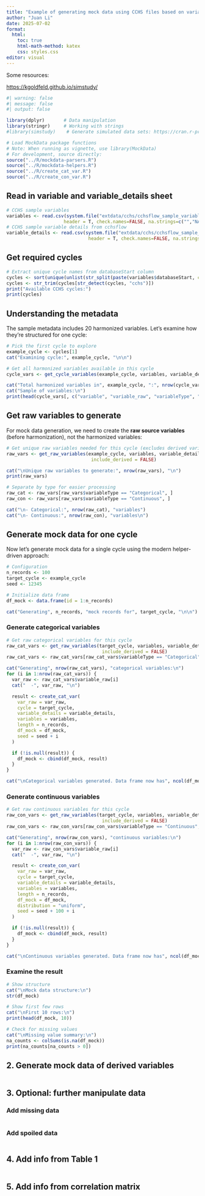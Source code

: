 ```yaml
---
title: "Example of generating mock data using CCHS files based on variable and variable-details sheets"
author: "Juan Li"
date: 2025-07-02
format: 
  html:
    toc: true
    html-math-method: katex
    css: styles.css
editor: visual
---
```


Some resources:

<https://kgoldfeld.github.io/simstudy/>

```r
#| warning: false
#| message: false
#| output: false

library(dplyr)       # Data manipulation
library(stringr)     # Working with strings
#library(simstudy)    # Generate simulated data sets: https://cran.r-project.org/web/packages/simstudy/vignettes/simstudy.html

# Load MockData package functions
# Note: When running as vignette, use library(MockData)
# For development, source directly:
source("../R/mockdata-parsers.R")
source("../R/mockdata-helpers.R")
source("../R/create_cat_var.R")
source("../R/create_con_var.R")

```

## Read in variable and variable_details sheet

```r
# CCHS sample variables
variables <- read.csv(system.file("extdata/cchs/cchsflow_sample_variables.csv", package = "MockData"),
                     header = T, check.names=FALSE, na.strings=c("","NA","N/A"))
# CCHS sample variable details from cchsflow
variable_details <- read.csv(system.file("extdata/cchs/cchsflow_sample_variable_details.csv", package = "MockData"),
                              header = T, check.names=FALSE, na.strings=c("","NA","N/A"))
```

## Get required cycles

```r
# Extract unique cycle names from databaseStart column
cycles <- sort(unique(unlist(str_split(paste(variables$databaseStart, collapse = ","), ","))))
cycles <- str_trim(cycles[str_detect(cycles, "cchs")])
print("Available CCHS cycles:")
print(cycles)
```

## Understanding the metadata

The sample metadata includes 20 harmonized variables. Let's examine how they're structured for one cycle:

```r
# Pick the first cycle to explore
example_cycle <- cycles[1]
cat("Examining cycle:", example_cycle, "\n\n")

# Get all harmonized variables available in this cycle
cycle_vars <- get_cycle_variables(example_cycle, variables, variable_details)

cat("Total harmonized variables in", example_cycle, ":", nrow(cycle_vars), "\n")
cat("Sample of variables:\n")
print(head(cycle_vars[, c("variable", "variable_raw", "variableType", "label")], 10))
```

## Get raw variables to generate

For mock data generation, we need to create the **raw source variables** (before harmonization), not the harmonized variables:

```r
# Get unique raw variables needed for this cycle (excludes derived variables)
raw_vars <- get_raw_variables(example_cycle, variables, variable_details,
                               include_derived = FALSE)

cat("\nUnique raw variables to generate:", nrow(raw_vars), "\n")
print(raw_vars)

# Separate by type for easier processing
raw_cat <- raw_vars[raw_vars$variableType == "Categorical", ]
raw_con <- raw_vars[raw_vars$variableType == "Continuous", ]

cat("\n- Categorical:", nrow(raw_cat), "variables")
cat("\n- Continuous:", nrow(raw_con), "variables\n")
```

## Generate mock data for one cycle

Now let's generate mock data for a single cycle using the modern helper-driven approach:

```r
# Configuration
n_records <- 100
target_cycle <- example_cycle
seed <- 12345

# Initialize data frame
df_mock <- data.frame(id = 1:n_records)

cat("Generating", n_records, "mock records for", target_cycle, "\n\n")
```

### Generate categorical variables

```r
# Get raw categorical variables for this cycle
raw_cat_vars <- get_raw_variables(target_cycle, variables, variable_details,
                                   include_derived = FALSE)
raw_cat_vars <- raw_cat_vars[raw_cat_vars$variableType == "Categorical", ]

cat("Generating", nrow(raw_cat_vars), "categorical variables:\n")
for (i in 1:nrow(raw_cat_vars)) {
  var_raw <- raw_cat_vars$variable_raw[i]
  cat("  -", var_raw, "\n")

  result <- create_cat_var(
    var_raw = var_raw,
    cycle = target_cycle,
    variable_details = variable_details,
    variables = variables,
    length = n_records,
    df_mock = df_mock,
    seed = seed + i
  )

  if (!is.null(result)) {
    df_mock <- cbind(df_mock, result)
  }
}

cat("\nCategorical variables generated. Data frame now has", ncol(df_mock), "columns\n")
```

### Generate continuous variables

```r
# Get raw continuous variables for this cycle
raw_con_vars <- get_raw_variables(target_cycle, variables, variable_details,
                                   include_derived = FALSE)
raw_con_vars <- raw_con_vars[raw_con_vars$variableType == "Continuous", ]

cat("Generating", nrow(raw_con_vars), "continuous variables:\n")
for (i in 1:nrow(raw_con_vars)) {
  var_raw <- raw_con_vars$variable_raw[i]
  cat("  -", var_raw, "\n")

  result <- create_con_var(
    var_raw = var_raw,
    cycle = target_cycle,
    variable_details = variable_details,
    variables = variables,
    length = n_records,
    df_mock = df_mock,
    distribution = "uniform",
    seed = seed + 100 + i
  )

  if (!is.null(result)) {
    df_mock <- cbind(df_mock, result)
  }
}

cat("\nContinuous variables generated. Data frame now has", ncol(df_mock), "columns\n")
```

### Examine the result

```r
# Show structure
cat("\nMock data structure:\n")
str(df_mock)

# Show first few rows
cat("\nFirst 10 rows:\n")
print(head(df_mock, 10))

# Check for missing values
cat("\nMissing value summary:\n")
na_counts <- colSums(is.na(df_mock))
print(na_counts[na_counts > 0])
```

## 2. Generate mock data of derived variables

```r

```

## 3. Optional: further manipulate data

### Add missing data

```r

```

### Add spoiled data

```r

```

## 4. Add info from Table 1

```r

```

## 5. Add info from correlation matrix

```r

```

```r

```